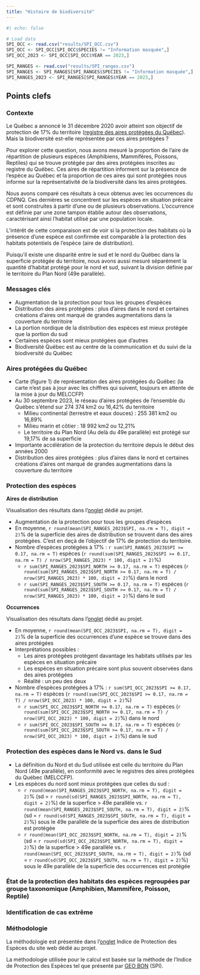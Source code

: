```yaml
---
title: "Histoire de biodiversité"
---
```



```r
#| echo: false

# Load data
SPI_OCC <- read.csv("results/SPI_OCC.csv")
SPI_OCC <- SPI_OCC[SPI_OCC$SPECIES != "Information masquée",]
SPI_OCC_2023 <- SPI_OCC[SPI_OCC$YEAR == 2023,]

SPI_RANGES <- read.csv("results/SPI_ranges.csv")
SPI_RANGES <- SPI_RANGES[SPI_RANGES$SPECIES != "Information masquée",]
SPI_RANGES_2023 <- SPI_RANGES[SPI_RANGES$YEAR == 2023,]

```


## Points clefs

### Contexte

Le Québec a annoncé le 31 décembre 2020 avoir atteint son objectif de protection de 17% du territoire ([registre des aires protégées du Québec](https://www.environnement.gouv.qc.ca/biodiversite/aires_protegees/registre/)). Mais la biodiversité est-elle représentée par ces aires protégées ?

Pour explorer cette question, nous avons mesuré la proportion de l'aire de répartition de plusieurs espèces (Amphibiens, Mammifères, Poissons, Reptiles) qui se trouve protégée par des aires protégées inscrites au registre du Québec. Ces aires de répartition informent sur la présence de l'espèce au Québec et la proportion de ces aires qui sont protégées nous informe sur la représentativité de la biodiversité dans les aires protégées.

Nous avons comparé ces résultats à ceux obtenus avec les occurrences du CDPNQ. Ces dernières se concentrent sur les espèces en situation précaire et sont construites à partir d'une ou de plusieurs observations. L'occurrence est définie par une zone tampon établie autour des observations, caractérisant ainsi l'habitat utilisé par une population locale. 

L'intérêt de cette comparaison est de voir si la protection des habitats où la présence d'une espèce est confirmée est comparable à la protection des habitats potentiels de l'espèce (aire de distribution). 

Puisqu'il existe une disparité entre le sud et le nord du Québec dans la superficie protégée du territoire, nous avons aussi mesuré séparément la quantité d'habitat protégé pour le nord et sud, suivant la division définie par le territoire du Plan Nord (49e parallèle).

### Messages clés

- Augmentation de la protection pour tous les groupes d'espèces
- Distribution des aires protégées : plus d'aires dans le nord et certaines créations d'aires ont marqué de grandes augmentations dans la couverture du territoire
- La portion nordique de la distribution des espèces est mieux protégée que la portion du sud
- Certaines espèces sont mieux protégées que d'autres
- Biodiversité Québec est au centre de la communication et du suivi de la biodiversité du Québec


### Aires protégées du Québec
- Carte (figure 1) de représentation des aires protégées du Québec (la carte n'est pas à jour avec les chiffres qui suivent, toujours en attente de la mise à jour du MELCCFP)
- Au 30 septembre 2023, le réseau d’aires protégées de l’ensemble du Québec s’étend sur 274 374 km2 ou 16,42% du territoire
  - Milieu continental (terrestre et eaux douces) : 255 381 km2 ou 16,89%
  - Milieu marin et côtier : 18 992 km2 ou 12,21%
  - Le territoire du Plan Nord (Au delà du 49e parallèle) est protégé sur 19,17% de sa superficie
- Importante accélération de la protection du territoire depuis le début des années 2000
- Distribution des aires protégées : plus d'aires dans le nord et certaines créations d'aires ont marqué de grandes augmentations dans la couverture du territoire

### Protection des espèces

**Aires de distribution**

Visualisation des résultats dans l'[onglet](https://reseaubiodiversitequebec.github.io/SPI_website/2_Ranges_SPI_visual.html) dédié au projet.

- Augmentation de la protection pour tous les groupes d'espèces
- En moyenne, `r round(mean(SPI_RANGES_2023$SPI, na.rm = T), digit = 2)`% de la superficie des aires de distribution se trouvent dans des aires protégées. C'est en deçà de l'objectif de 17% de protection du territoire.
- Nombre d'espèces protégées à 17% : `r sum(SPI_RANGES_2023$SPI >= 0.17, na.rm = T)` espèces (`r round(sum(SPI_RANGES_2023$SPI >= 0.17, na.rm = T) / nrow(SPI_RANGES_2023) * 100, digit = 2)`%)
  - `r sum(SPI_RANGES_2023$SPI_NORTH >= 0.17, na.rm = T)` espèces (`r round(sum(SPI_RANGES_2023$SPI_NORTH >= 0.17, na.rm = T) / nrow(SPI_RANGES_2023) * 100, digit = 2)`%) dans le nord
  - `r sum(SPI_RANGES_2023$SPI_SOUTH >= 0.17, na.rm = T)` espèces (`r round(sum(SPI_RANGES_2023$SPI_SOUTH >= 0.17, na.rm = T) / nrow(SPI_RANGES_2023) * 100, digit = 2)`%) dans le sud

**Occurrences**

Visualisation des résultats dans l'[onglet](https://reseaubiodiversitequebec.github.io/SPI_website/2_Occurrences_SPI_visual.html) dédié au projet.

- En moyenne, `r round(mean(SPI_OCC_2023$SPI, na.rm = T), digit = 2)`% de la superficie des occurrences d'une espèce se trouve dans des aires protégées
- Interprétations possibles : 
  - Les aires protégées protègent davantage les habitats utilisés par les espèces en situation précaire
  - Les espèces en situation précaire sont plus souvent observées dans des aires protégées
  - Réalité : un peu des deux
- Nombre d'espèces protégées à 17% : `r sum(SPI_OCC_2023$SPI >= 0.17, na.rm = T)` espèces (`r round(sum(SPI_OCC_2023$SPI >= 0.17, na.rm = T) / nrow(SPI_OCC_2023) * 100, digit = 2)`%)
  - `r sum(SPI_OCC_2023$SPI_NORTH >= 0.17, na.rm = T)` espèces (`r round(sum(SPI_OCC_2023$SPI_NORTH >= 0.17, na.rm = T) / nrow(SPI_OCC_2023) * 100, digit = 2)`%) dans le nord
  - `r sum(SPI_OCC_2023$SPI_SOUTH >= 0.17, na.rm = T)` espèces (`r round(sum(SPI_OCC_2023$SPI_SOUTH >= 0.17, na.rm = T) / nrow(SPI_OCC_2023) * 100, digit = 2)`%) dans le sud

### Protection des espèces dans le Nord vs. dans le Sud
- La définition du Nord et du Sud utilisée est celle du territoire du Plan Nord (49e parallèle), en conformité avec le registres des aires protégées du Québec (MELCCFP).
- Les espèces du nord sont mieux protégées que celles du sud : 
  - `r round(mean(SPI_RANGES_2023$SPI_NORTH, na.rm = T), digit = 2)`% (sd = `r round(sd(SPI_RANGES_2023$SPI_NORTH, na.rm = T), digit = 2)`%) de la superfice > 49e parallèle vs. `r round(mean(SPI_RANGES_2023$SPI_SOUTH, na.rm = T), digit = 2)`% (sd = `r round(sd(SPI_RANGES_2023$SPI_SOUTH, na.rm = T), digit = 2)`%) sous le 49e parallèle de la superficie des aires de distribution est protégée
  - `r round(mean(SPI_OCC_2023$SPI_NORTH, na.rm = T), digit = 2)`% (sd = `r round(sd(SPI_OCC_2023$SPI_NORTH, na.rm = T), digit = 2)`%) de la superfice > 49e parallèle vs. `r round(mean(SPI_OCC_2023$SPI_SOUTH, na.rm = T), digit = 2)`% (sd = `r round(sd(SPI_OCC_2023$SPI_SOUTH, na.rm = T), digit = 2)`%) sous le 49e parallèle de la superficie des occurrences est protégée

### État de la protection des habitats des espèces regroupées par groupe taxonomique (Amphibien, Mammifère, Poisson, Reptile)

### Identification de cas extrême

### Méthodologie

La méthodologie est présentée dans l'[onglet](https://reseaubiodiversitequebec.github.io/SPI_website/indic_protec_esp.html) Indice de Protection des Espèces du site web dédié au projet.

La méthodologie utilisée pour le calcul est basée sur la méthode de l'Indice de Protection des Espèces tel que présenté par [GEO BON](https://geobon.org/ebvs/indicators/species-protection-index/) (SPI). 